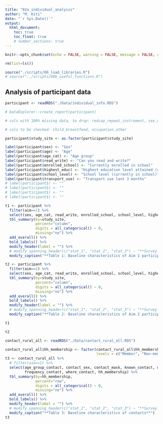 ```yaml
---
title: "02a_individual_analysis"
author: "M. Kiti"
date: "`r Sys.Date()`"
output: 
  html_document:
    toc: true
    toc_float: true
    # number_sections: true
---
```


```r
knitr::opts_chunk$set(echo = FALSE, warning = FALSE, message = FALSE, comment = NA)

rm(list=ls())

source("./scripts/00_load_libraries.R")
# source("../scripts/00b_useful_functions.R")
```

## Analysis of participant data


```r
participant <- readRDS("./Data/individual_info.RDS")

# DataExplorer::create_report(participant)

# cols with 100% missing data, to drop: redcap_repeat_instrument, sex_other.

# cols to be checked: child_breastfeed, occupation_other
```

```r
participant$study_site <- as.factor(participant$study_site) 
```

```r
label(participant$sex) <- "Sex"
label(participant$age) <- "Age"
label(participant$age_cat) <- "Age group"
label(participant$read_write) <- "Can you read and write?"
label(participant$enrolled_school) <- "Currently enrolled in school"
label(participant$highest_educ) <- "Highest education level attained (currently not in school)"
label(participant$school_level) <- "School level (currently in school)"
label(participant$transport_use) <- "Transport use last 3 months"
# label(participant$) <- ""
# label(participant$) <- ""
# label(participant$) <- ""
# label(participant$) <- ""

t1 <- participant %>%
  filter(aim==1) %>%
  select(sex, age_cat, read_write, enrolled_school, school_level, highest_educ, study_site) %>%
  tbl_summary(by=study_site, 
              percent="column",
              digits = all_categorical() ~ 0,
              missing="no") %>%
  add_overall() %>%
  bold_labels() %>%
  modify_header(label = "") %>%
  # modify_spanning_header(c("stat_1", "stat_2", "stat_3") ~ "**Survey round**") %>%
  modify_caption("**Table 1: Baseline characteristics of Aim 1 participants across sites**")

t2 <- participant %>%
  filter(aim==2) %>%
  select(sex, age_cat, read_write, enrolled_school, school_level, highest_educ, study_site) %>%
  tbl_summary(by=study_site, 
              percent="column",
              digits = all_categorical() ~ 0,
              missing="no") %>%
  add_overall() %>%
  bold_labels() %>%
  modify_header(label = "") %>%
  # modify_spanning_header(c("stat_1", "stat_2", "stat_3") ~ "**Survey round**") %>%
  modify_caption("**Table 2: Baseline characteristics of Aim 2 participants across sites**")
```

```r
t1
```

```r
t2
```


```r
contact_rural_all <- readRDS("./Data/contact_rural_all.RDS")

contact_rural_all$hh_membership <- factor(contact_rural_all$hh_membership,
                                          levels = c("Member", "Non-member")) 
t3 <- contact_rural_all %>%
  # filter(aim==1) %>%
  select(age_group_contact, contact_sex, contact_mask, known_contact, duration_contact, 
         frequency_contact, where_contact, hh_membership) %>%
  tbl_summary(by=hh_membership, 
              percent="row",
              digits = all_categorical() ~ 0,
              missing="no") %>%
  add_overall() %>%
  bold_labels() %>%
  modify_header(label = "") %>%
  # modify_spanning_header(c("stat_1", "stat_2", "stat_3") ~ "**Survey round**") %>%
  modify_caption("**Table 3: Baseline characteristics of contacts**")
t3
```